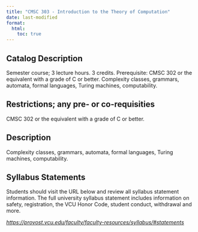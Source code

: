 ```yaml
---
title: "CMSC 303 - Introduction to the Theory of Computation"
date: last-modified
format:
  html:
    toc: true
---
```


## Catalog Description

Semester course; 3 lecture hours. 3 credits. Prerequisite: CMSC 302 or the equivalent with a grade of C or better. Complexity classes, grammars, automata, formal languages, Turing machines, computability.


## Restrictions; any pre- or co-requisities
 
CMSC 302 or the equivalent with a grade of C or better.

## Description

Complexity classes, grammars, automata, formal languages, Turing machines, computability.

## Syllabus Statements

Students should visit the URL below and review all syllabus statement information. The full university syllabus statement includes information on safety, registration, the VCU Honor Code, student conduct, withdrawal and more.

*<https://provost.vcu.edu/faculty/faculty-resources/syllabus/#statements>*


